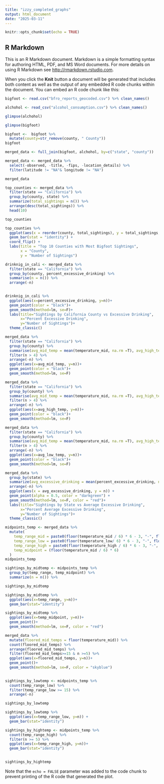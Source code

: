 ```yaml
---
title: "izzy_completed_graphs"
output: html_document
date: "2025-03-11"
---
```


```r
knitr::opts_chunk$set(echo = TRUE)
```

## R Markdown

This is an R Markdown document. Markdown is a simple formatting syntax for authoring HTML, PDF, and MS Word documents. For more details on using R Markdown see <http://rmarkdown.rstudio.com>.

When you click the **Knit** button a document will be generated that includes both content as well as the output of any embedded R code chunks within the document. You can embed an R code chunk like this:

```r
bigfoot <- read.csv("bfro_reports_geocoded.csv") %>% clean_names()
```


```r
alchohol <- read_csv("alcohol_consumption.csv") %>% clean_names()
```


```r
glimpse(alchohol)
```


```r
glimpse(bigfoot)
```

```r
bigfoot <-  bigfoot %>% 
  mutate(county=str_remove(county, " County"))
bigfoot
```

```r
merged_data <- full_join(bigfoot, alchohol, by=c("state", "county"))
```

```r
merged_data <- merged_data %>% 
  select(-observed, -title, -fips, -location_details) %>% 
  filter(latitude != "NA"& longitude != "NA")

merged_data
```

```r
top_counties <- merged_data %>%
  filter(state == "California") %>% 
  group_by(county, state) %>%
  summarize(total_sightings = n()) %>%
  arrange(desc(total_sightings)) %>%
  head(10)

top_counties
```

```r
top_counties %>% 
  ggplot(aes(x = reorder(county, total_sightings), y = total_sightings, fill=state)) +
  geom_bar(stat = "identity") +
  coord_flip() + 
  labs(title = "Top 10 Counties with Most Bigfoot Sightings",
       x = "County",
       y = "Number of Sightings")
```

```r
drinknig_in_cali <- merged_data %>% 
  filter(state == "California") %>% 
  group_by(county, percent_excessive_drinking) %>% 
  summarise(n = n()) %>% 
  arrange(-n)
  
```


```r
drinknig_in_cali %>% 
  ggplot(aes(x=percent_excessive_drinking, y=n))+
  geom_point(color = "black")+
  geom_smooth(method=lm, se=F)+
  labs(title="Sightings by California County vs Excessive Drinking",
       x="Percent Excessive Drinking",
       y="Number of Sightings")+
  theme_classic()
```

```r
merged_data %>% 
  filter(state == "California") %>% 
  group_by(county) %>% 
  summarise(avg_mid_temp = mean(temperature_mid, na.rm =T), avg_high_temp = mean(temperature_high, na.rm = T), avg_low_temp = mean(temperature_low, na.rm=T), n = n()) %>% 
  filter(n > 4) %>% 
  arrange(-n) %>% 
  ggplot(aes(x=avg_mid_temp, y=n))+
  geom_point(color = "black")+
  geom_smooth(method=lm, se=F)

```
  
```r
merged_data %>% 
  filter(state == "California") %>% 
  group_by(county) %>% 
  summarise(avg_mid_temp = mean(temperature_mid, na.rm =T), avg_high_temp = mean(temperature_high, na.rm = T), avg_low_temp = mean(temperature_low, na.rm=T), n = n()) %>% 
  filter(n > 4) %>% 
  arrange(-n) %>% 
  ggplot(aes(x=avg_high_temp, y=n))+
  geom_point(color = "black")+
  geom_smooth(method=lm, se=F)
```
  
```r
merged_data %>% 
  filter(state == "California") %>% 
  group_by(county) %>% 
  summarise(avg_mid_temp = mean(temperature_mid, na.rm =T), avg_high_temp = mean(temperature_high, na.rm = T), avg_low_temp = mean(temperature_low, na.rm=T), n = n()) %>% 
  filter(n > 4) %>% 
  arrange(-n) %>% 
  ggplot(aes(x=avg_low_temp, y=n))+
  geom_point(color = "black")+
  geom_smooth(method=lm, se=F)
```
  
```r
merged_data %>% 
  group_by(state) %>% 
  summarize(avg_excessive_drinking = mean(percent_excessive_drinking, na.rm=T), n=n()) %>% 
  arrange(-n) %>% 
  ggplot(aes(x = avg_excessive_drinking, y = n)) +
  geom_point(alpha = 0.5, color = "darkgreen") +
  geom_smooth(method=lm, se=F, color = "red")+
  labs(title="Sightings by State vs Average Excessive Drinking",
       x="Percent Average Excessive Drinking",
       y="Number of Sightings")+
  theme_classic()
```
  
```r
midpoints_temp <- merged_data %>%
  mutate(
    temp_range_mid = paste0(floor(temperature_mid / 6) * 6 - 3, "-", floor(temperature_mid / 6) * 6 + 3),
    temp_range_low = paste0(floor(temperature_low/ 6) * 6 - 3, "-", floor(temperature_low / 6) * 6 + 3),
    temp_range_high = paste0(floor(temperature_high / 6) * 6 - 3, "-", floor(temperature_high / 6) * 6 + 3),
    temp_midpoint = (floor(temperature_mid / 6) * 6) 
  )
midpoints_temp
```
```r
sightings_by_midtemp <- midpoints_temp %>%
  group_by(temp_range, temp_midpoint) %>% 
  summarize(n = n()) %>% 

sightings_by_midtemp
```

```r
sightings_by_midtemp %>% 
  ggplot(aes(x=temp_range, y=n))+
  geom_bar(stat="identity")

```
```r
sightings_by_midtemp %>% 
  ggplot(aes(x=temp_midpoint, y=n))+
  geom_point()+
  geom_smooth(method=lm, se=F, color = "red")
```
  
```r
merged_data %>% 
  mutate(floored_mid_temps = floor(temperature_mid)) %>% 
  count(floored_mid_temps) %>% 
  arrange(floored_mid_temps) %>% 
  filter(floored_mid_temps>=15 & n >=5) %>% 
  ggplot(aes(x=floored_mid_temps, y=n))+
  geom_point()+
  geom_smooth(method=lm, se=F, color = "skyblue")
  
```
  
```r
sightings_by_lowtemp <- midpoints_temp %>%
  count(temp_range_low) %>% 
  filter(temp_range_low >= 15) %>% 
  arrange(-n)

sightings_by_lowtemp
```


```r
sightings_by_lowtemp %>% 
  ggplot(aes(x=temp_range_low, y=n)) +
  geom_bar(stat="identity")
```
```r
sightings_by_hightemp <- midpoints_temp %>%
  count(temp_range_high) %>% 
  filter(n >= 5) %>% 
  ggplot(aes(x=temp_range_high, y=n))+
  geom_bar(stat="identity")
  

sightings_by_hightemp
```
  
  
Note that the `echo = FALSE` parameter was added to the code chunk to prevent printing of the R code that generated the plot.
